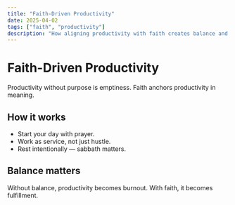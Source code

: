 ```yaml
---
title: "Faith-Driven Productivity"
date: 2025-04-02
tags: ["faith", "productivity"]
description: "How aligning productivity with faith creates balance and fulfillment."
---
```


# Faith-Driven Productivity

Productivity without purpose is emptiness. Faith anchors productivity in meaning.

## How it works
- Start your day with prayer.  
- Work as service, not just hustle.  
- Rest intentionally — sabbath matters.  

## Balance matters
Without balance, productivity becomes burnout. With faith, it becomes fulfillment.
